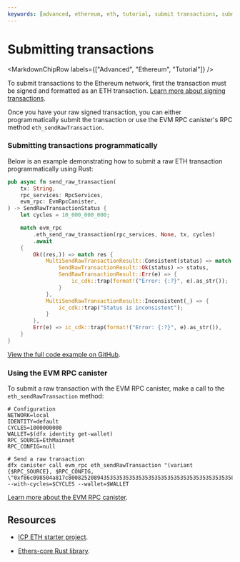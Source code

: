 ```yaml
---
keywords: [advanced, ethereum, eth, tutorial, submit transactions, submit eth transaction, submit eth, submit, transactions, eth transactions]
---
```



# Submitting transactions

<MarkdownChipRow labels={["Advanced", "Ethereum", "Tutorial"]} />

To submit transactions to the Ethereum network, first the transaction must be signed and formatted as an ETH transaction. [Learn more about signing transactions](signing-transactions.mdx).

Once you have your raw signed transaction, you can either programmatically submit the transaction or use the EVM RPC canister's RPC method `eth_sendRawTransaction`.

### Submitting transactions programmatically

Below is an example demonstrating how to submit a raw ETH transaction programmatically using Rust:

```Rust
pub async fn send_raw_transaction(
    tx: String,
    rpc_services: RpcServices,
    evm_rpc: EvmRpcCanister,
) -> SendRawTransactionStatus {
    let cycles = 10_000_000_000;

    match evm_rpc
        .eth_send_raw_transaction(rpc_services, None, tx, cycles)
        .await
    {
        Ok((res,)) => match res {
            MultiSendRawTransactionResult::Consistent(status) => match status {
                SendRawTransactionResult::Ok(status) => status,
                SendRawTransactionResult::Err(e) => {
                    ic_cdk::trap(format!("Error: {:?}", e).as_str());
                }
            },
            MultiSendRawTransactionResult::Inconsistent(_) => {
                ic_cdk::trap("Status is inconsistent");
            }
        },
        Err(e) => ic_cdk::trap(format!("Error: {:?}", e).as_str()),
    }
}
```

[View the full code example on GitHub](https://github.com/letmejustputthishere/chain-fusion-starter/blob/5b97edabc8d5dacac44795c3db005805804fdb46/packages/ic-evm-utils/src/eth_send_raw_transaction.rs#L211).

### Using the EVM RPC canister

To submit a raw transaction with the EVM RPC canister, make a call to the `eth_sendRawTransaction` method:

```
# Configuration
NETWORK=local
IDENTITY=default
CYCLES=1000000000
WALLET=$(dfx identity get-wallet)
RPC_SOURCE=EthMainnet
RPC_CONFIG=null

# Send a raw transaction
dfx canister call evm_rpc eth_sendRawTransaction "(variant {$RPC_SOURCE}, $RPC_CONFIG, \"0xf86c098504a817c800825208943535353535353535353535353535353535353535880de0b6b3a76400008025a028ef61340bd939bc2195fe537567866003e1a15d3c71ff63e1590620aa636276a067cbe9d8997f761aecb703304b3800ccf555c9f3dc64214b297fb1966a3b6d83\")" --with-cycles=$CYCLES --wallet=$WALLET
```

[Learn more about the EVM RPC canister](/docs/current/building-dapps/chain-fusion/ethereum/evm-rpc/evm-rpc-canister).

## Resources

- [ICP ETH starter project](https://github.com/dfinity/icp-eth-starter).

- [Ethers-core Rust library](https://github.com/gakonst/ethers-rs).